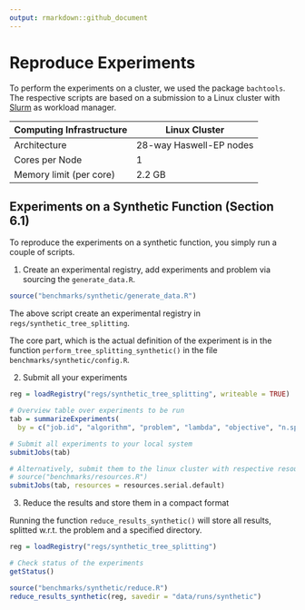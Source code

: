 ```yaml
---
output: rmarkdown::github_document
---
```


# Reproduce Experiments 

To perform the experiments on a cluster, we used the package `bachtools`. The respective scripts are based on a submission to a Linux cluster with [Slurm](https://slurm.schedmd.com/documentation.html) as workload manager. 

Computing Infrastructure  | Linux Cluster |
--- | --- | 
Architecture | 28-way Haswell-EP nodes
Cores per Node | 1
Memory limit (per core) | 2.2 GB  


## Experiments on a Synthetic Function (Section 6.1)

To reproduce the experiments on a synthetic function, you simply run a couple of scripts. 

1. Create an experimental registry, add experiments and problem via sourcing the `generate_data.R`. 

```r
source("benchmarks/synthetic/generate_data.R")
```

The above script create an experimental registry in `regs/synthetic_tree_splitting`. 

The core part, which is the actual definition of the experiment is in the function `perform_tree_splitting_synthetic()` in the file `benchmarks/synthetic/config.R`.

2. Submit all your experiments 

```r
reg = loadRegistry("regs/synthetic_tree_splitting", writeable = TRUE)

# Overview table over experiments to be run
tab = summarizeExperiments(
  by = c("job.id", "algorithm", "problem", "lambda", "objective", "n.splits"))

# Submit all experiments to your local system  
submitJobs(tab)

# Alternatively, submit them to the linux cluster with respective resources
# source("benchmarks/resources.R")
submitJobs(tab, resources = resources.serial.default)
```

3. Reduce the results and store them in a compact format

Running the function `reduce_results_synthetic()` will store all results, splitted w.r.t. the problem and a specified directory. 


```r
reg = loadRegistry("regs/synthetic_tree_splitting")

# Check status of the experiments 
getStatus()

source("benchmarks/synthetic/reduce.R")
reduce_results_synthetic(reg, savedir = "data/runs/synthetic")
 ```


